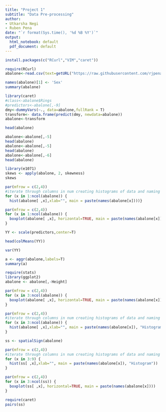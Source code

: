 ```yaml
---
title: "Project 1"
subtitle: "Data Pre-processing"
author: 
- Utkarsha Negi
- Ruben Pena
date: "`r format(Sys.time(), '%d %B %Y')`"
output:
  html_notebook: default
  pdf_document: default
---
```



```r
install.packages(c("RCurl","VIM","caret"))
```

```r
require(RCurl)
abalone<-read.csv(text=getURL("https://raw.githubusercontent.com/rjpena/MA5790/master/Datasets/Abalone/abalone.csv"), header=T)
```


```r
names(abalone)[1] <- 'Sex'
summary(abalone)
```

```r
library(caret)
#class<-abalone$Rings
#predictors<-abalone[,-9]
dmy<-dummyVars(~., data=abalone,fullRank = T)
transform<- data.frame(predict(dmy, newdata=abalone))
abalone<-transform
```
```r
head(abalone)
```

```r

abalone<-abalone[,-5]
head(abalone)
abalone<-abalone[,-5]
head(abalone)
abalone<-abalone[,-6]
head(abalone)
```



```r
library(e1071)
skews <- apply(abalone, 2, skewness)
skews
```
```r
par(mfrow = c(2,4)) 
#iterate through columns in num creating histograms of data and naming each as the column name + Histogram
for (x in 1:ncol(abalone)) {
  hist(abalone[ ,x],xlab="", main = paste(names(abalone[x])))}
```

```r
par(mfrow = c(2,4))
for (x in 1:ncol(abalone)) {
  boxplot(abalone[ ,x], horizontal=TRUE, main = paste(names(abalone[x])))
}
```




```r
YY <- scale(predictors,center=T)
```

```r
head(colMeans(YY))
```

```r
var(YY)
```

```r
a <- aggr(abalone,labels=T)
summary(a)
```


```r
require(stats)
library(ggplot2)
abalone <- abalone[,-Height]
```

```r
par(mfrow = c(2,4))
for (x in 3:ncol(abalone)) {
  boxplot(abalone[ ,x], horizontal=TRUE, main = paste(names(abalone[x]), "Boxplot"))
}
```

```r
par(mfrow = c(2,4)) 
#iterate through columns in num creating histograms of data and naming each as the column name + Histogram
for (x in 3:ncol(abalone)) {
  hist(abalone[ ,x],xlab="", main = paste(names(abalone[x]), "Histogram"))
} 
```



```r
ss <- spatialSign(abalone)
```

```r
par(mfrow = c(2,4)) 
#iterate through columns in num creating histograms of data and naming each as the column name + Histogram
for (x in 3:9) {
  hist(ss[ ,x],xlab="", main = paste(names(abalone[x]), "Histogram"))
} 

```


```r
par(mfrow = c(2,4))
for (x in 3:ncol(ss)) {
  boxplot(ss[ ,x], horizontal=TRUE, main = paste(names(abalone[x])))
}
```


```r
require(caret)
pairs(ss)
```
















